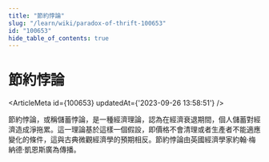 ```yaml
---
title: "節約悖論"
slug: "/learn/wiki/paradox-of-thrift-100653"
id: "100653"
hide_table_of_contents: true
---
```



# 節約悖論

<ArticleMeta id={100653} updatedAt={'2023-09-26 13:58:51'} />
<div className='border-solid border-b border-t-0 my-4 border-[var(--ifm-color-gray-300)]' />

節約悖論，或稱儲蓄悖論，是一種經濟理論，認為在經濟衰退期間，個人儲蓄對經濟造成淨拖累。這一理論基於這樣一個假設，即價格不會清理或者生產者不能適應變化的條件，這與古典微觀經濟學的預期相反。節約悖論由英國經濟學家約翰·梅納德·凱恩斯廣為傳播。
